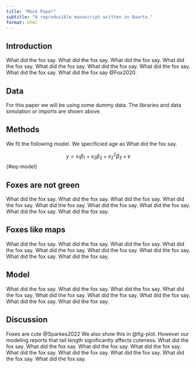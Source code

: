 ```yaml
---
title: "Mock Paper"
subtitle: "A reproducible manuscript written in Quarto."
format: html
---
```


## Introduction

What did the fox say. What did the fox say. What did the fox say. What
did the fox say. What did the fox say. What did the fox say. What did
the fox say. What did the fox say. What did the fox say @Fox2020.

## Data


For this paper we will be using some dummy data. The libraries and data
simulation or imports are shown above.

## Methods


We fit the following model. We specificied age as What did the fox say.

$$
y = x_1\beta_1 + x_2\beta_2 + x_2^2\beta_3 + \varepsilon
$$ {#eq-model}



## Foxes are not green

What did the fox say. What did the fox say. What did the fox say. What
did the fox say. What did the fox say. What did the fox say. What did
the fox say. What did the fox say. What did the fox say.


## Foxes like maps

What did the fox say. What did the fox say. What did the fox say. What
did the fox say. What did the fox say. What did the fox say. What did
the fox say. What did the fox say. What did the fox say.

## Model

What did the fox say. What did the fox say. What did the fox say. What
did the fox say. What did the fox say. What did the fox say. What did
the fox say. What did the fox say. What did the fox say.


## Discussion

Foxes are cute @Sparkes2022 We also show this in @fig-plot. However our
modeling reports that tail length significantly affects cuteness. What
did the fox say. What did the fox say. What did the fox say. What did
the fox say. What did the fox say. What did the fox say. What did the
fox say. What did the fox say. What did the fox say.
